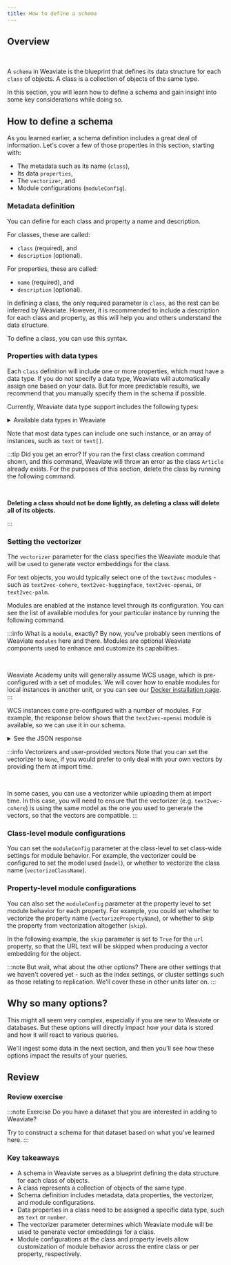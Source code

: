 ```yaml
---
title: How to define a schema
---
```



## <i class="fa-solid fa-square-chevron-right"></i> Overview


<ReactPlayer className="react-player" url='https://youtu.be/WIK6_hGuer0' controls='true' />
<br/>

A `schema` in Weaviate is the blueprint that defines its data structure for each `class` of objects. A class is a collection of objects of the same type.

In this section, you will learn how to define a schema and gain insight into some key considerations while doing so.

## <i class="fa-solid fa-square-chevron-right"></i> How to define a schema

As you learned earlier, a schema definition includes a great deal of information. Let's cover a few of those properties in this section, starting with:
- The metadata such as its name (`class`),
- Its data `properties`,
- The `vectorizer`, and
- Module configurations (`moduleConfig`).

### <i class="fa-solid fa-code"></i> Metadata definition

You can define for each class and property a name and description.

For classes, these are called:
- `class` (required), and
- `description` (optional).

For properties, these are called:
- `name` (required), and
- `description` (optional).

In defining a class, the only required parameter is `class`, as the rest can be inferred by Weaviate. However, it is recommended to include a description for each class and property, as this will help you and others understand the data structure.

To define a class, you can use this syntax.

<Tabs groupId="languages">
<TabItem value="py" label="Python">
<FilteredTextBlock
  text={PythonCodeExample}
  startMarker="# ===== Create a class with metadata ====="
  endMarker="# ===== END Create a class with metadata ====="
  language="py"
/>
</TabItem>
</Tabs>

### <i class="fa-solid fa-code"></i> Properties with data types

Each `class` definition will include one or more properties, which must have a data type. If you do not specify a data type, Weaviate will automatically assign one based on your data. But for more predictable results, we recommend that you manually specify them in the schema if possible.

Currently, Weaviate data type support includes the following types:


<details>
  <summary>Available data types in Weaviate</summary>
  <DataTypes />
</details>

Note that most data types can include one such instance, or an array of instances, such as `text` or `text[]`.

<Tabs groupId="languages">
<TabItem value="py" label="Python">
<FilteredTextBlock
  text={PythonCodeExample}
  startMarker="# ===== Create properties with datatypes ====="
  endMarker="# ===== END Create properties with datatypes ====="
  language="py"
/>
</TabItem>
</Tabs>

:::tip Did you get an error?
If you ran the first class creation command shown, and this command, Weaviate will throw an error as the class `Article` already exists. For the purposes of this section, delete the class by running the following command.<p><br/></p>

**Deleting a class should not be done lightly, as deleting a class will delete all of its objects.**

<Tabs groupId="languages">
<TabItem value="py" label="Python">
<FilteredTextBlock
  text={PythonCodeExample}
  startMarker="# ===== Delete the class ====="
  endMarker="# ===== END Delete the class ====="
  language="py"
/>
</TabItem>
</Tabs>

:::

### <i class="fa-solid fa-code"></i> Setting the vectorizer

The `vectorizer` parameter for the class specifies the Weaviate module that will be used to generate vector embeddings for the class.

For text objects, you would typically select one of the `text2vec` modules - such as `text2vec-cohere`, `text2vec-huggingface`, `text2vec-openai`, or `text2vec-palm`.

Modules are enabled at the instance level through its configuration. You can see the list of available modules for your particular instance by running the following command.

<Tabs groupId="languages">
<TabItem value="py" label="Python">

<FilteredTextBlock
  text={PythonCodeExample}
  startMarker="# ===== Get module list ====="
  endMarker="# ===== END Get module list ====="
  language="py"
/>

</TabItem>
</Tabs>

:::info What is a `module`, exactly?
By now, you've probably seen mentions of Weaviate `modules` here and there. Modules are optional Weaviate components used to enhance and customize its capabilities.<p><br/></p>

Weaviate Academy units will generally assume WCS usage, which is pre-configured with a set of modules. We will cover how to enable modules for local instances in another unit, or you can see our [Docker installation page](/developers/weaviate/installation/docker-compose.md).
:::

WCS instances come pre-configured with a number of modules. For example, the response below shows that the `text2vec-openai` module is available, so we can use it in our schema.

<details>
  <summary><i class="fa-solid fa-radar"></i> See the JSON response</summary>

```json
{
  "generative-openai": {
    "documentationHref": "https://beta.openai.com/docs/api-reference/completions",
    "name": "Generative Search - OpenAI"
  },
  "qna-openai": {
    "documentationHref": "https://beta.openai.com/docs/api-reference/completions",
    "name": "OpenAI Question & Answering Module"
  },
  "ref2vec-centroid": {},
  "text2vec-cohere": {
    "documentationHref": "https://docs.cohere.com/docs/embeddings",
    "name": "Cohere Module"
  },
  "text2vec-huggingface": {
    "documentationHref": "https://huggingface.co/docs/api-inference/detailed_parameters#feature-extraction-task",
    "name": "Hugging Face Module"
  },
  "text2vec-openai": {
    "documentationHref": "https://beta.openai.com/docs/guides/embeddings/what-are-embeddings",
    "name": "OpenAI Module"
  }
}
```

</details>

<Tabs groupId="languages">
<TabItem value="py" label="Python">

<FilteredTextBlock
  text={PythonCodeExample}
  startMarker="# ===== Create a class with a vectorizer ====="
  endMarker="# ===== END Create a class with a vectorizer ====="
  language="py"
/>

</TabItem>
</Tabs>

:::info Vectorizers and user-provided vectors
Note that you can set the vectorizer to `None`, if you would prefer to only deal with your own vectors by providing them at import time.<p><br/></p>

In some cases, you can use a vectorizer while uploading them at import time. In this case, you will need to ensure that the vectorizer (e.g. `text2vec-cohere`) is using the same model as the one you used to generate the vectors, so that the vectors are compatible.
:::

### <i class="fa-solid fa-code"></i> Class-level module configurations

You can set the `moduleConfig` parameter at the class-level to set class-wide settings for module behavior. For example, the vectorizer could be configured to set the model used (`model`), or whether to vectorize the class name (`vectorizeClassName`).

<Tabs groupId="languages">
<TabItem value="py" label="Python">

<FilteredTextBlock
  text={PythonCodeExample}
  startMarker="# ===== Class-level moduleConfig ====="
  endMarker="# ===== END Class-level moduleConfig ====="
  language="py"
/>

</TabItem>
</Tabs>

### <i class="fa-solid fa-code"></i> Property-level module configurations

You can also set the `moduleConfig` parameter at the property level to set module behavior for each property. For example, you could set whether to vectorize the property name (`vectorizePropertyName`), or whether to skip the property from vectorization altogether (`skip`).

In the following example, the `skip` parameter is set to `True` for the `url` property, so that the URL text will be skipped when producing a vector embedding for the object.

<Tabs groupId="languages">
<TabItem value="py" label="Python">

<FilteredTextBlock
  text={PythonCodeExample}
  startMarker="# ===== Property-level moduleConfig ====="
  endMarker="# ===== END Property-level moduleConfig ====="
  language="py"
/>

</TabItem>
</Tabs>

:::note But wait, what about the other options?
There are other settings that we haven't covered yet - such as the index settings, or cluster settings such as those relating to replication. We'll cover these in other units later on.
:::

## <i class="fa-solid fa-square-chevron-right"></i> Why so many options?

This might all seem very complex, especially if you are new to Weaviate or databases. But these options will directly impact how your data is stored and how it will react to various queries.

We'll ingest some data in the next section, and then you'll see how these options impact the results of your queries.

## <i class="fa-solid fa-square-chevron-right"></i> Review

### <i class="fa-solid fa-pen-to-square"></i> Review exercise

:::note <i class="fa-solid fa-square-terminal"></i> Exercise
Do you have a dataset that you are interested in adding to Weaviate?

Try to construct a schema for that dataset based on what you've learned here.
:::

### <i class="fa-solid fa-lightbulb-on"></i> Key takeaways

- A schema in Weaviate serves as a blueprint defining the data structure for each class of objects.
- A class represents a collection of objects of the same type.
- Schema definition includes metadata, data properties, the vectorizer, and module configurations.
- Data properties in a class need to be assigned a specific data type, such as `text` or `number`.
- The vectorizer parameter determines which Weaviate module will be used to generate vector embeddings for a class.
- Module configurations at the class and property levels allow customization of module behavior across the entire class or per property, respectively.


<GiscusDocComment />
